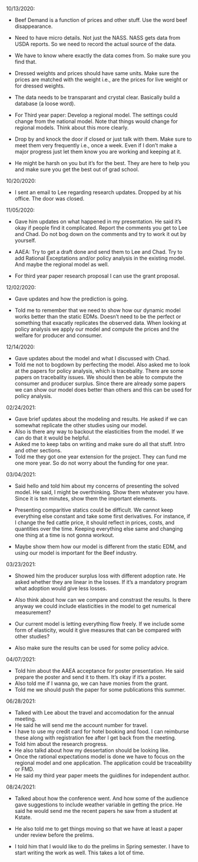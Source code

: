 10/13/2020:

* Beef Demand is a function of prices and other stuff. Use the word beef disappearance. 
* Need to have micro details. Not just the NASS. NASS gets data from USDA reports. So we need to record the actual source of the data. 
* We have to know where exactly the data comes from. So make sure you find that. 
* Dressed weights and prices should have same units. Make sure the prices are matched with the weight i.e., are the prices for live weight or for dressed weights.
* The data needs to be transparant and crystal clear. Basically build a database (a loose word). 

* For Third year paper: Develop a regional model. The settings could change from the national model. Note that things would change for regional models. Think about this more clearly. 

* Drop by and knock the door if closed or just talk with them. Make sure to meet them very frequently i.e., once a week. Even if I don't make a major progress just let them know you are working and keeping at it. 

* He might be harsh on you but it's for the best. They are here to help you and make sure you get the best out of grad school. 

10/20/2020:

* I sent an email to Lee regarding research updates. Dropped by at his office. The door was closed.

11/05/2020:

* Gave him updates on what happened in my presentation. He said it's okay if people find it complicated. Report the comments you get to Lee and Chad. Do not bog down on the comments and try to work it out by yourself. 

* AAEA: Try to get a draft done and send them to Lee and Chad. Try to add Rational Exceptations and/or policy analysis in the existing model. And maybe the regional model as well. 

* For third year paper research proposal I can use the grant proposal. 



12/02/2020:

* Gave updates and how the prediction is going.

* Told me to remember that we need to show how our dynamic model works better than the static EDMs. Doesn't need to be the perfect or something that exacatly replicates the observed data. When looking at policy analysis we apply our model and compute the prices and the welfare for producer and consumer.

12/14/2020:

* Gave updates about the model and what I discussed with Chad.
* Told me not to bogdown by perfecting the model. Also asked me to look at the papers for policy analysis, which is tracebality. There are some papers on tracebality issues. We should then be able to compute the consumer and producer surplus. Since there are already some papers we can show our model does better than others and this can be used for policy analysis. 


02/24/2021:

* Gave brief updates about the modeling and results. He asked if we can somewhat replicate the other studies using our model. 
* Also is there any way to backout the elasticities from the model. If we can do that it would be helpful. 
* Asked me to keep tabs on writing and make sure do all that stuff. Intro and other sections. 
* Told me they got one year extension for the project. They can fund me one more year. So do not worry about the funding for one year.

03/04/2021:

* Said hello and told him about my concerns of presenting the solved model. He said, I might be overthinking. Show them whatever you have. Since it is ten minutes, show them the important elements. 

* Presenting comparitive statics could be difficult. We cannot keep everything else constant and take some first derivatives. For instance, if I change the fed cattle price, it should reflect in prices, costs, and quantities over the time. Keeping everything else same and changing one thing at a time is not gonna workout.

* Maybe show them how our model is different from the static EDM, and using our model is important for the Beef industry.


03/23/2021:

* Showed him the producer surplus loss with different adoption rate. He asked whether they are linear in the losses. If it's a mandatory program what adoption would give less losses.

* Also think about how can we compare and constrast the results. Is there anyway we could include elasticities in the model to get numerical measurement?

* Our current model is letting everything flow freely. If we include some form of elasticity, would it give measures that can be compared with other studies?

* Also make sure the results can be used for some policy advice.

04/07/2021:

* Told him about the AAEA acceptance for poster presentation. He said prepare the poster and send it to them. It's okay if it's a poster.
* Also told me if I wanna go, we can have monies from the grant. 
* Told me we should push the paper for some publications this summer. 


06/28/2021:

* Talked with Lee about the travel and accomodation for the annual meeting.
* He said he will send me the account number for travel. 
* I have to use my credit card for hotel booking and food. I can reimburse these along with registration fee after I get back from the meeting.
* Told him about the research progress. 
* He also talkd about how my dessertation should be looking like.
* Once the rational expectations model is done we have to focus on the regional model and one application. The application could be traceability or FMD.
* He said my third year paper meets the guidlines for independent author. 

08/24/2021:

* Talked about how the conference went. And how some of the audience gave suggestions to include weather variable in getting the price. He said he would send me the recent papers he saw from a student at Kstate.

* He also told me to get things moving so that we have at least a paper under review before the prelims. 
* I told him that I would like to do the prelims in Spring semester. I have to start writing the work as well. This takes a lot of time.






